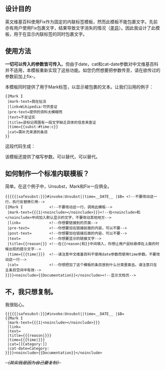{{NoteTA|G1=MediaWiki}}{{Documentation subpage}}

{{mbox|text=这是专为中文维基百科设计的{{tl|Fix}}模板。本模板由Mark和Fix部分组成，关于Fix部分请参考[[Template:Fix]]，以下仅介绍Mark部分。}}
== 设计目的 ==
英文维基百科使用Fix作为固定的内联标签模板，然而此模板不能包裹文字。先前亦有用户使用Fix包裹文字，结果导致文字消失的情况（[[Special:Diff/prev/60628651|差异]]）。因此我设计了此模板，用于在显示内联标签的同时包裹文字。

== 使用方法 ==
'''一切可以传入{{tl|Fix}}的参数皆可传入{{tl|Mark I}}'''。但由于date，cat和cat-date参数对中文维基百科并不适用，本模板重新实现了这些功能。如您仍然想要把参数传至{{tnull|Fix}}，请在欲传过的参数前加上fix-。

本模板同时提供了{{{mark-text}}}用于Mark标签，以显示被包裹的文本。让我们沿用{{tl|Fix}}的例子：

<pre>
{{Mark I
 |mark-text=我在扯淡
 |link=Wikipedia:可供查证
 |pre-text=提供的资料太模糊而
 |text=不足证实
 |title=该标记周围有一段文字缺乏具体的信息来查证
 |time={{subst:#time:c}}
 |cat=需补充来源的条目
}}
</pre>

这段代码生成：{{Mark I
 |mark-text=我在扯淡
 |link=Wikipedia:可供查证
 |pre-text=提供的资料太模糊而
 |text=不足证实
 |title=该标记周围有一段文字缺乏具体的信息来查证
 |date=2020-07-16T21:42:43+00:00
 |cat=需补充来源的条目
}}

该模板还提供了缩写参数。{{{1}}}可以替代{{{mark-text}}}，{{{2}}}可以替代{{{text}}}。

== 如何制作一个标准内联模板？ ==

简单。在这个例子中，Unsubst，Mark和Fix一应俱全。

<pre>
{{{{{|safesubst:}}}#invoke:Unsubst||time=__DATE__ |$B= <!--不要改动这一行，执行反替换引用-->
{{Mark I            <!--不要改动这一行，调用此模板-->
 |mark-text={{{1|<noinclude></noinclude>}}}<!--在<noinclude>和</noinclude>中间加入默认显示的文字，不要改动其他地方-->
 |link=             <!--你想要链接到的页面-->
 |pre-text=         <!--你想要加在链接前面的内容，可以不要-->
 |post-text=        <!--你想要加在链接后面的内容，可以不要-->
 |text=             <!--你想要显示的链接文字-->
 |title={{reason|}} <!--在{{reason|和}}中间填入，你想让用户鼠标悬停在上面的时候出现的提示文字-->
 |time={{{time|}}}  <!--请注意中文维基百科不使用date参数而使用time参数。不要改动这一行-->
 |cat=              <!--你想把加了这个模板的条目放到什么分类里面去。请注意只在主条目空间中有效-->
}}}}<noinclude>{{Documentation}}</noinclude><!--显示文档页-->
</pre>

== 不，我只想复制。 ==

我很贴心。

<pre>
{{{{{|safesubst:}}}#invoke:Unsubst||time=__DATE__ |$B=
{{Mark I
 |mark-text={{{1|<noinclude></noinclude>}}}
 |link=
 |text=
 |title={{{reason|}}}
 |time={{{time|}}}
 |cat=[[Category:]]
 |cat-date=Category:
}}}}<noinclude>{{Documentation}}</noinclude>
</pre>

<del>''（其实我是因为自己要复制）''</del>

{{inline tags}}